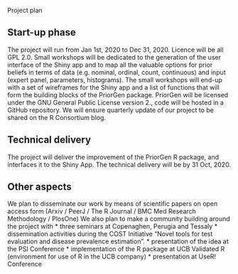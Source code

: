  Project plan

## Start-up phase

The project will run from Jan 1st, 2020 to Dec 31, 2020. Licence will be all GPL 2.0.
Small workshops will be dedicated to the generation of the user interface of the Shiny app and to map all the valuable options for prior beliefs in terms of data (e.g. nominal, ordinal, count, continuous) and input (expert panel, parameters, histograms).
The small workshops will end-up with a set of wireframes for the Shiny app and a list of functions that will form the building blocks of the PriorGen package.
PriorGen will be licensed under the GNU General Public License version 2., code will be hosted in a GitHub repository. We will ensure quarterly update of our project to be shared on the R Consortium blog.


## Technical delivery

The project will deliver the improvement of the PriorGen R package, and interfaces it to the Shiny App. The technical delivery will be by 31 Oct, 2020.


## Other aspects

We plan to disseminate our work by means of scientific papers on open access form (Arxiv / PeerJ / The R Journal / BMC Med Research Methodology / PlosOne)
We also plan to make a	community building around the project with 
* three seminars at Copenaghen, Perugia and Tessaly
* dissemination activities during the COST Initiative "Novel tools for test evaluation and disease prevalence estimation".
* presentation of the idea at the PSI Conference 
* implementation of the R package at UCB Validated R (environment for use of R in the UCB company)
* presentation at UseR! Conference

